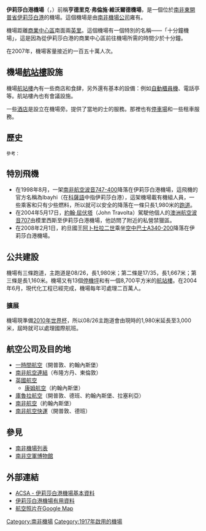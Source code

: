 {{Infobox airport
| name             = 伊莉莎白港機場<br />{{lang|en|Port Elizabeth Airport}}
| opened           = 1929年
| type             = 民用
| operator         = 南非機場公司
| city-served      = [[南非|南非]][[伊莉莎白港|伊莉莎白港]]
| location         = [[南非|南非]][[伊莉莎白港|伊莉莎白港]]
| elevation-m      = 67
| IATA             = PLZ
| ICAO             = FAPE
| coordinates      = {{coord|33|59|6|S|25|37|2|E|type:airport}}
| distance_to_city = 2英里
| website          = 
| r1-number        = 8/26
| r1-length-f      = 6,496
| r1-length-m      = 1,980
| r1-surface       = [[柏油|柏油]]
| r2-number        = 5/23
| r2-length-f      = 5,501
| r2-length-m      = 1,677
| r2-surface       = 柏油
| r3-number        = 5/23
| r3-length-f      = 3,805
| r3-length-m      = 1,160
| r3-surface       = [[草|草]]
| stat-year        = 2007
| stat_passenger   = 1,491,551
| footnotes        = 
}}
'''伊莉莎白港機場'''（{{lang-en|Port Elizabeth Airport}}，{{Airport codes|PLZ|FAPE}}）前稱'''亨德里克·弗倫施·維沃爾德機場'''，是一個位於[[南非|南非]][[東開普省|東開普省]][[伊莉莎白港|伊莉莎白港]]的機場。這個機場是由[[南非機場公司|南非機場公司]]雍有。

機場距離[[商業中心區|商業中心區]]南面兩[[英里|英里]]。這個機場有一個特別的名稱——「十分鐘機場」，這是因為從伊莉莎白港的商業中心區前往機場所需的時間少於十分鐘。

在2007年，機場客量接近約一百五十萬人次。

== 機場[[航站樓|航站樓]]設施 ==
機場[[航站樓|航站樓]]內有一些商店和食肆，另外還有基本的設備：例如[[自動櫃員機|自動櫃員機]]、電話亭等。航站樓內也有會議設施。

一些[[酒店|酒店]]是設立在機場旁。提供了當地的士的服務。那裡也有[[停車場|停車場]]和一些租車服務。

== 歷史 ==
<small>參考：{{le|Port Elizabeth Airport}}</small>

== 特別飛機 ==
* 在1998年8月，一架[[南非航空|南非航空]][[波音747|波音747-400]]降落在伊莉莎白港機場，這飛機的官方名稱為Ibayhi（在[[科薩語|科薩語]]中指伊莉莎白港），這架機場載有機組人員，一些乘客和只有少些燃料，所以就可以安全的降落在一條只長1,980米的[[跑道|跑道]]。
* 在2004年5月17日，[[約翰·屈伏塔|約翰·屈伏塔]]（John Travolta）駕駛他個人的[[澳洲航空|澳洲航空]][[波音707|波音707]]由模里西斯至伊莉莎白港機場，他訪問了附近的私營禁獵區。
* 在2008年2月1日，約旦國王[[阿卜杜拉二世|阿卜杜拉二世]]乘坐[[空中巴士A340|空中巴士A340-200]]降落在伊莉莎白港機場。

== 公共建設 ==
機場有三條跑道，主跑道是08/26，長1,980米；第二條是17/35，長1,667米；第三條是長1,160米。機場又有13個[[停機坪|停機坪]]和有一個8,700平方米的[[航站樓|航站樓]]。在2004年6月，現代化工程已經完成，機場每年可處理二百萬人。

=== 擴展 ===
機場現準備[[2010年世界杯|2010年世界杯]]，所以08/26主跑道會由現時的1,980米延長至3,000米，屆時就可以處理國際航班。

== 航空公司及目的地 ==
* [[一時間航空|一時間航空]]（開普敦、約翰內斯堡）
* [[南非航空連結|南非航空連結]]（布隆方丹、東倫敦）
* [[英國航空|英國航空]]
** [[康姆航空_(南非)|康姆航空]]（約翰內斯堡）
* [[庫魯拉航空|庫魯拉航空]]（開普敦、德班、約翰內斯堡、拉塞利亞）
* [[南非航空|南非航空]]（約翰內斯堡）
* [[南非航空快運|南非航空快運]]（開普敦、德班）

== 參見 ==
* [[南非機場列表|南非機場列表]]
* [[南非空軍博物館|南非空軍博物館]]

== 外部連結 ==
* [https://web.archive.org/web/20070923154007/http://www.airports.co.za/home.asp?pid=1183 ACSA - 伊莉莎白港機場基本資料]
* [https://web.archive.org/web/20090520165707/http://africa.cwsurf.de/PortElizabeth.htm 伊莉莎白港機場有用資料]
* [http://maps.google.com/maps?ll=-33.990199,25.615482&z=3&t=k 航空照片在Google Map] {{Wayback|url=http://maps.google.com/maps?ll=-33.990199,25.615482&z=3&t=k |date=20110804221118 }}

{{南非客運機場}}

[[Category:南非機場|Category:南非機場]]
[[Category:1917年啟用的機場|Category:1917年啟用的機場]]